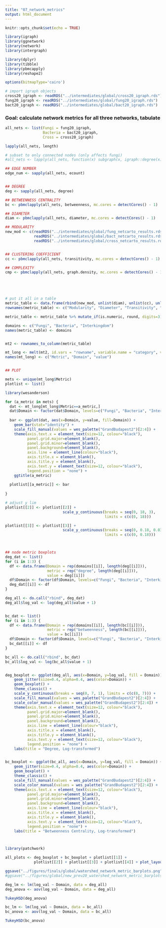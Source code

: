 ```yaml
---
title: "07_network_metrics"
output: html_document
---
```


```r
knitr::opts_chunk$set(echo = TRUE)
```

```r
library(igraph)
library(ggnetwork)
library(network)
library(intergraph)

library(dplyr)
library(tibble)
library(pbmcapply)
library(reshape2)
```

```r
options(bitmapType='cairo')
```


```r
# import igraph objects
cross20_igraph <- readRDS("../intermediates/global/cross20_igraph.rds")
fung20_igraph <- readRDS("../intermediates/global/fung20_igraph.rds")
bact20_igraph <- readRDS("../intermediates/global/bact20_igraph.rds")

```


### Goal: calculate network metrics for all three networks, tabulate


```r

all_nets <- list(Fungi = fung20_igraph,
                 Bacteria = bact20_igraph,
                 Cross = cross20_igraph)

lapply(all_nets, length)

# subset to only connected nodes (only affects fungi)
#all_nets <- lapply(all_nets, function(x) subgraph(x, igraph::degree(x)>0))

## EDGE NUMBER
edge_num <- sapply(all_nets, ecount)


## DEGREE
deg <- sapply(all_nets, degree)

## BETWEENNESS CENTRALITY
bc <- pbmclapply(all_nets, betweenness, mc.cores = detectCores() - 1)

## DIAMETER
diam <- pbmclapply(all_nets, diameter, mc.cores = detectCores() - 1)

## MODULARITY
new_mod <- c(readRDS("../intermediates/global/fung_netcarto_results.rds")[[2]],
             readRDS("../intermediates/global/bact_netcarto_results.rds")[[2]],
             readRDS("../intermediates/global/cross_netcarto_results.rds")[[2]])


## CLUSTERING COEFFICIENT
cc <- pbmclapply(all_nets, transitivity, mc.cores = detectCores() - 1)

## COMPLEXITY
cmp <- pbmclapply(all_nets, graph.density, mc.cores = detectCores() - 1)





# put it all in a table
metric_table <- data.frame(rbind(new_mod, unlist(diam), unlist(cc), unlist(cmp)))
rownames(metric_table) <- c("Modularity", "Diameter", "Transitivity", "Complexity")

metric_table <- metric_table %>% mutate_if(is.numeric, round, digits=3)

domains <- c("Fungi", "Bacteria", "Interkingdom")
names(metric_table) <- domains


mt2 <- rownames_to_column(metric_table)

mt_long <- melt(mt2, id.vars = "rowname", variable.name = "category", value.name = "value")
names(mt_long) <- c("Metric", "Domain", "value")


## PLOT

mets <- unique(mt_long$Metric)
plotlist <- list()

library(wesanderson)

for (a_metric in mets) {
  dat <- mt_long[mt_long$Metric==a_metric,]
  dat$Domain <- factor(dat$Domain, levels=c("Fungi", "Bacteria", "Interkingdom"))
  
  bar <- ggplot(dat, aes(x=Domain, y=value, fill=Domain)) +
    geom_bar(stat="identity") +
    scale_fill_manual(values = wes_palette("GrandBudapest2")[2:4]) +
    theme(axis.text.x = element_text(size=12, colour="black"), 
          panel.grid.major=element_blank(), 
          panel.grid.minor=element_blank(), 
          panel.background=element_blank(), 
          axis.line = element_line(colour="black"),
          axis.title.x = element_blank(),
          axis.title.y = element_blank(),
          axis.text.y = element_text(size=12, colour="black"),
          legend.position = "none") +
    ggtitle(a_metric)
  
  plotlist[[a_metric]] <- bar
  
}

# adjust y lim
plotlist[[2]] <- plotlist[[2]] +
                          scale_y_continuous(breaks = seq(0, 18, 3),
                                             limits = c(c(0, 18)))

plotlist[[3]] <- plotlist[[3]] +
                          scale_y_continuous(breaks = seq(0, 0.18, 0.03),
                                             limits = c(c(0, 0.18)))



## node metric boxplots
deg_dat <- list()
for (i in 1:3) {
  df <- data.frame(Domain = rep(domains[[i]], length(deg[[i]])),
                   metric = rep("degree", length(deg[[i]])),
                   value = deg[[i]])
  df$Domain <- factor(df$Domain, levels=c("Fungi", "Bacteria", "Interkingdom"))
  deg_dat[[i]] <- df
}

deg_all <- do.call("rbind", deg_dat)
deg_all$log_val <- log(deg_all$value + 1)


bc_dat <- list()
for (i in 1:3) {
  df <- data.frame(Domain = rep(domains[[i]], length(bc[[i]])),
                   metric = rep("betweenness", length(bc[[i]])),
                   value = bc[[i]])
  df$Domain <- factor(df$Domain, levels=c("Fungi", "Bacteria", "Interkingdom"))
  bc_dat[[i]] <- df
}

bc_all <- do.call("rbind", bc_dat)
bc_all$log_val <- log(bc_all$value + 1)


deg_boxplot <- ggplot(deg_all, aes(x=Domain, y=log_val, fill = Domain)) +
    geom_jitter(size=0.4, alpha=0.4, aes(color=Domain)) +
    geom_boxplot() +
    theme_classic() +
    scale_y_continuous(breaks = seq(0, 7, 1), limits = c(c(0, 7))) +
    scale_fill_manual(values = wes_palette("GrandBudapest2")[2:4]) +
    scale_color_manual(values = wes_palette("GrandBudapest2")[2:4]) +
    theme(axis.text.x = element_text(size=12, colour="black"), 
          panel.grid.major=element_blank(), 
          panel.grid.minor=element_blank(), 
          panel.background=element_blank(), 
          axis.line = element_line(colour="black"),
          axis.title.x = element_blank(),
          axis.title.y = element_blank(),
          axis.text.y = element_text(size=12, colour="black"),
          legend.position = "none") +
    labs(title = "Degree, Log-transformed")


bc_boxplot <- ggplot(bc_all, aes(x=Domain, y=log_val, fill = Domain)) +
    geom_jitter(size=0.4, alpha=0.4, aes(color=Domain)) +
    geom_boxplot() +
    theme_classic() +
    scale_fill_manual(values = wes_palette("GrandBudapest2")[2:4]) +
    scale_color_manual(values = wes_palette("GrandBudapest2")[2:4]) +
    theme(axis.text.x = element_text(size=12, colour="black"), 
          panel.grid.major=element_blank(), 
          panel.grid.minor=element_blank(), 
          panel.background=element_blank(), 
          axis.line = element_line(colour="black"),
          axis.title.x = element_blank(),
          axis.title.y = element_blank(),
          axis.text.y = element_text(size=12, colour="black"),
          legend.position = "none") +
    labs(title = "Betweenness Centrality, Log-transformed")



library(patchwork)

all_plots <- deg_boxplot + bc_boxplot + plotlist[[1]] + 
             plotlist[[2]] + plotlist[[3]] + plotlist[[4]] + plot_layout(ncol=3)

ggsave("../figures/finals/global/watershed_network_metric_barplots.png", width=19, height=9.5)
#ggsave("../figures/global/new_prev20_watershed_network_metric_barplots.png", width=19, height=9.5)

```



```r
deg_lm <- lm(log_val ~ Domain, data = deg_all)
deg_anova <- aov(log_val ~ Domain, data = deg_all)

TukeyHSD(deg_anova)

bc_lm <- lm(log_val ~ Domain, data = bc_all)
bc_anova <- aov(log_val ~ Domain, data = bc_all)

TukeyHSD(bc_anova)
```











